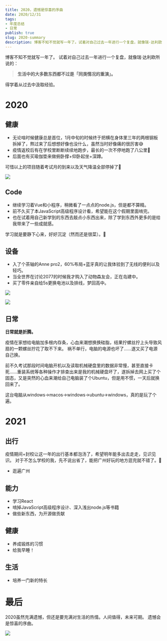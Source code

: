 ```yaml
---
title: 2020，遗憾是惊喜的序曲
date: 2020/12/31
tags: 
- 年度总结
- 日常
publish: true
slug: 2020-summary
description: 博客不知不觉就写一年了。试着对自己过去一年进行一个复盘，就像瑞·达利欧所说的：生活中的大多数东西都不过是「同类情况的重演」。
---
```


博客不知不觉就写一年了。
试着对自己过去一年进行一个复盘，就像瑞·达利欧所说的：
> **生活中的大多数东西都不过是「同类情况的重演」。**

得学着从过去中汲取经验。

# 2020

## 健康
+ 无论啥时候健康总是首位，1月中旬的时候终于把横在身体里三年的两根钢板拆掉了，熬过来了后想想好像也没什么，虽然当时好像痛的很厉害😅
+ 疫情返校后有在学校里断断续续地跑步，最长的一次不停地跑了八公里🏃
+ 后面也有买瑜伽垫来做俯卧撑+仰卧起坐+深蹲。

可惜以上的项目随着考试月的到来以及天气降温全部停掉了🐷

![](/postImg/2020-summary/keep_run.png)

## Code
+ 继续学习着Vue和小程序，稍微看了一点点的node.js，但是都不算精。
+ 前不久买了本JavaScript高级程序设计看，希望能在这个假期里面啃完。
+ 也在试着用自己新学到的东西去敲点小东西出来，除了学到东西外更多的是给我带来了一些成就感。

学习就是要静下心来，好好沉淀（然而还是很菜）。🎯

## 设备
+ 入了个茶轴的Anne pro2，60%布局+蓝牙真的让我体验到了无线的便利以及轻巧。
+ 当全世界在讨论2077的时候我才购入了动物森友会，正在岛建中。
+ 买了零件亲自给5s更换电池以及排线，梦回高中。

![](/postImg/2020-summary/switchGame.png)

![](/postImg/2020-summary/iphone5s.png)


## 日常
**日常就是折腾。**

疫情在家想给电脑加多根内存条，心血来潮想换换硅脂，结果拧螺丝拧上头导致风扇的一颗螺丝拧花了取不下来。
祸不单行，电脑的电源也坏了……遂又买了电源自己换。

前不久考试那段时间电脑开机以及读取机械硬盘里的数据非常慢，甚至直接卡死……重装系统等各种操作才排查出来是我的机械硬盘坏了，遂拆掉去网上买了个固态，又是突然的心血来潮给自己电脑装了个Ubuntu，但是用不惯，一天后就换回来了。

这台电脑从windows->macos->windows->ubuntu->windows，真的是玩了个遍。

# 2021

## 出行
疫情期间+封校让这一年的出行基本都泡汤了，希望明年能多出去走走，见识见识。
对于不怎么学校的我，先不说出省了，能把广州好玩的地方逛完就不错了。🤔

- 逛遍广州

## 能力
- 学习React
- 啃掉JavaScript高级程序设计、深入浅出node.js等书籍
- 做些新东西，为开源做贡献

## 健康
- 养成锻炼的习惯
- 给我早睡！

## 生活
- 培养一门新的特长

# 最后
2020虽然充满遗憾，但还是要充满对生活的热情。人间值得，未来可期。
遗憾会是惊喜的序曲。

![](/postImg/2020-summary/2020final.jpg)
